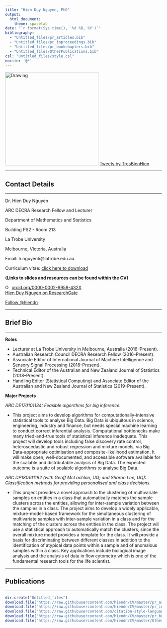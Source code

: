 ```yaml
---
title: "Hien Duy Nguyen, PhD"
output:
  html_document:
    theme: spacelab
date: "`r format(Sys.time(), '%d %B, %Y')`"
bibliography: 
  - "Untitled_files/pr_articles.bib"
  - "Untitled_files/pr_inproceedings.bib"
  - "Untitled_files/pr_bookchapters.bib"
  - "Untitled_files/OtherPublications.bib"
csl: "Untitled_files/style.csl"
nocite: '@*'
---
```


<!-- Global site tag (gtag.js) - Google Analytics -->
<script async src="https://www.googletagmanager.com/gtag/js?id=UA-136356174-2"></script>
<script>
  window.dataLayer = window.dataLayer || [];
  function gtag(){dataLayer.push(arguments);}
  gtag('js', new Date());

  gtag('config', 'UA-136356174-2');
</script>


<div align="left">
<div style="display: inline-flex"> <img src="http://www.latrobe.edu.au/staff-profiles/data/images/photos/hnguyen.jpg" alt="Drawing" style="height: 300px;"/> </div>
<div style="display: inline-flex"> <a class="twitter-timeline" data-width="300" data-height="300" data-theme="light" data-link-color="#2B7BB9" href="https://twitter.com/TresBienHien?ref_src=twsrc%5Etfw">Tweets by TresBienHien</a> <script async src="https://platform.twitter.com/widgets.js" charset="utf-8"></script> </div>
</div>

---

## Contact Details 

---

Dr. Hien Duy Nguyen

ARC DECRA Research Fellow and Lecturer

Department of Mathematics and Statistics

Building PS2 - Room 213

La Trobe University

Melbourne, Victoria, Australia

Email: h.nguyen5@latrobe.edu.au

Curriculum vitae: [click here to download](https://github.com/hiendn/CV/blob/master/Master_CV.pdf)

**(Links to slides and resources can be found within the CV)**

<div itemscope itemtype="https://schema.org/Person"><a itemprop="sameAs" content="https://orcid.org/0000-0002-9958-432X" href="https://orcid.org/0000-0002-9958-432X" target="orcid.widget" rel="noopener noreferrer" style="vertical-align:top;"><img src="https://orcid.org/sites/default/files/images/orcid_16x16.png" style="width:1em;margin-right:.5em;" alt="ORCID iD icon">orcid.org/0000-0002-9958-432X</a></div>

<a href="https://www.researchgate.net/profile/Hien_Nguyen25">Hien Duy Nguyen on ResearchGate</a>
<br>
<!-- Place this tag in your head or just before your close body tag. -->
<script async defer src="https://buttons.github.io/buttons.js"></script>
<!-- Place this tag where you want the button to render. -->
<a class="github-button" href="https://github.com/hiendn" data-size="large" data-show-count="true" aria-label="Follow @hiendn on GitHub">Follow \@hiendn</a>

--- 

## Brief Bio

---

**Roles**

* Lecturer at La Trobe University in Melbourne, Australia (2016--Present).
* Australian Research Council DECRA Research Fellow (2016--Present).
* Associate Editor of International Journal of Machine Intelligence and Sensory Signal Processing (2018--Present).
* Technical Editor of the Australian and New Zealand Journal of Statistics (2018--Present).
* Handling Editor (Statistical Computing) and Associate Editor of the Australian and New Zealand Journal of Statistics (2019--Present).

**Major Projects**

*ARC DE170101134: Feasible algorithms for big inference.*

* This project aims to develop algorithms for computationally-intensive statistical tools to analyse Big Data. Big Data is ubiquitous in science, engineering, industry and finance, but needs special machine learning to conduct correct inferential analysis. Computational bottlenecks make many tried-and-true tools of statistical inference inadequate. This project will develop tools including false discovery rate control, heteroscedastic and robust regression and mixture models, via Big Data-appropriate optimisation and composite-likelihood estimation. It will make open, well-documented, and accessible software available for the scalable and distributable analysis of Big Data. The expected outcome is a suite of scalable algorithms to analyse Big Data.

\n

*ARC DP180101192 (with Geoff McLachlan, UQ; and Sharon Lee, UQ): Classification methods for providing personalised and class decisions.*

* This project provides a novel approach to the clustering of multivariate samples on entities in a class that automatically matches the sample clusters across the entities, allowing for inter-sample variation between the samples in a class. The project aims to develop a widely applicable, mixture-model-based framework for the simultaneous clustering of multivariate samples with inter-sample variation in a class and for the matching of the clusters across the entities in the class. The project will use a statistical approach to automatically match the clusters, since the overall mixture model provides a template for the class. It will provide a basis for discriminating between different classes in addition to the identification of atypical data points within a sample and of anomalous samples within a class. Key applications include biological image analysis and the analysis of data in flow cytometry which is one of the fundamental research tools for the life scientist.

---

## Publications

---

```r
dir.create("Untitled_files")
download.file("https://raw.githubusercontent.com/hiendn/CV/master/pr_articles.bib", "Untitled_files/pr_articles.bib")
download.file("https://raw.githubusercontent.com/hiendn/CV/master/pr_inproceedings.bib", "Untitled_files/pr_inproceedings.bib")
download.file("https://raw.githubusercontent.com/citation-style-language/styles/master/apa-cv.csl","Untitled_files/style.csl")
download.file("https://raw.githubusercontent.com/hiendn/CV/master/pr_bookchapters.bib","Untitled_files/pr_bookchapters.bib")
download.file("https://raw.githubusercontent.com/hiendn/CV/master/OtherPublications.bib","Untitled_files/OtherPublications.bib")
```

